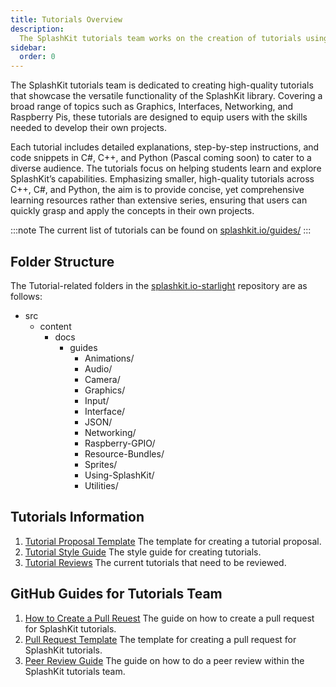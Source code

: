 ```yaml
---
title: Tutorials Overview
description:
  The SplashKit tutorials team works on the creation of tutorials using the SplashKit library.
sidebar:
  order: 0
---
```




The SplashKit tutorials team is dedicated to creating high-quality tutorials that showcase the
versatile functionality of the SplashKit library. Covering a broad range of topics such as Graphics,
Interfaces, Networking, and Raspberry Pis, these tutorials are designed to equip users with the
skills needed to develop their own projects.

Each tutorial includes detailed explanations, step-by-step instructions, and code snippets in C#,
C++, and Python (Pascal coming soon) to cater to a diverse audience. The tutorials focus on helping
students learn and explore SplashKit’s capabilities. Emphasizing smaller, high-quality tutorials
across C++, C#, and Python, the aim is to provide concise, yet comprehensive learning resources
rather than extensive series, ensuring that users can quickly grasp and apply the concepts in their
own projects.

:::note
The current list of tutorials can be found on [splashkit.io/guides/](https://splashkit.io/guides/)
:::

## Folder Structure

The Tutorial-related folders in the
[splashkit.io-starlight](https://github.com/splashkit/splashkit.io-starlight) repository are as
follows:

<FileTree>

- src
  - content
    - docs
      - guides
        - Animations/
        - Audio/
        - Camera/
        - Graphics/
        - Input/
        - Interface/
        - JSON/
        - Networking/
        - Raspberry-GPIO/
        - Resource-Bundles/
        - Sprites/
        - Using-SplashKit/
        - Utilities/

</FileTree>

## Tutorials Information

1. [Tutorial Proposal Template](/products/splashkit/splashkit-tutorials/documentation/1-tutorial-proposal-template)
   The template for creating a tutorial proposal.
2. [Tutorial Style Guide](/products/splashkit/splashkit-tutorials/documentation/2-tutorial-style-guide)
   The style guide for creating tutorials.
3. [Tutorial Reviews](/products/splashkit/splashkit-tutorials/documentation/3-tutorial-reviews) The
   current tutorials that need to be reviewed.

## GitHub Guides for Tutorials Team

1. [How to Create a Pull Reuest](/products/splashkit/splashkit-tutorials/onboarding/03-pull-request)
   The guide on how to create a pull request for SplashKit tutorials.
2. [Pull Request Template](/products/splashkit/splashkit-tutorials/onboarding/04-pull-request-template)
   The template for creating a pull request for SplashKit tutorials.
3. [Peer Review Guide](/products/splashkit/splashkit-tutorials/onboarding/05-peer-review) The guide
   on how to do a peer review within the SplashKit tutorials team.
